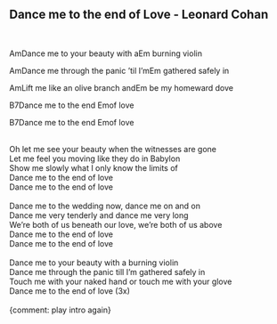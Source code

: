 ## Dance me to the end of Love - Leonard Cohan
\
<p class='song show-chords'><span class='chord'>Am</span>Dance me to your beauty with a<span class='chord'>Em</span> burning violin</p>
<p class='song show-chords'><span class='chord'>Am</span>Dance me through the panic 'til I'm<span class='chord'>Em</span> gathered safely in</p>
<p class='song show-chords'><span class='chord'>Am</span>Lift me like an olive branch and<span class='chord'>Em</span> be my homeward dove</p>
<p class='song show-chords'><span class='chord'>B7</span>Dance me to the end <span class='chord'>Em</span>of love</p>
<p class='song show-chords'><span class='chord'>B7</span>Dance me to the end <span class='chord'>Em</span>of love</p>
\
Oh let me see your beauty when the witnesses are gone \
Let me feel you moving like they do in Babylon \
Show me slowly what I only know the limits of \
Dance me to the end of love \
Dance me to the end of love \
\
Dance me to the wedding now, dance me on and on \
Dance me very tenderly and dance me very long \
We're both of us beneath our love, we're both of us above \
Dance me to the end of love \
Dance me to the end of love\
\
Dance me to your beauty with a burning violin \
Dance me through the panic till I'm gathered safely in \
Touch me with your naked hand or touch me with your glove \
Dance me to the end of love (3x)\
\
{comment: play intro again}\
\
